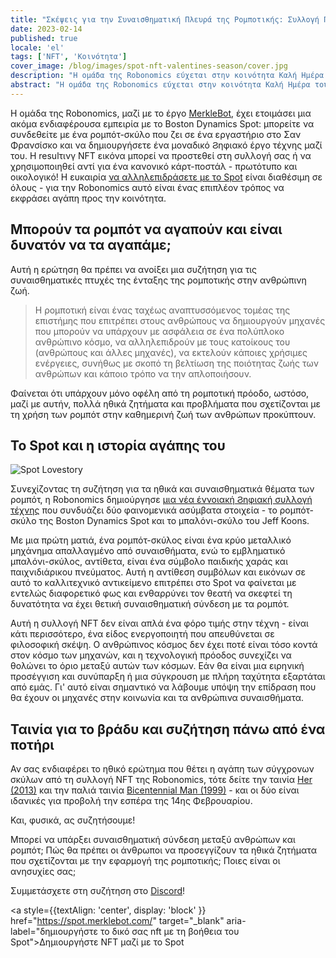 ```yaml
---
title: "Σκέψεις για την Συναισθηματική Πλευρά της Ρομποτικής: Συλλογή Περιορισμένων NFT για την Ημέρα του Αγίου Βαλεντίνου"
date: 2023-02-14
published: true
locale: 'el'
tags: ['NFT', 'Κοινότητα']
cover_image: /blog/images/spot-nft-valentines-season/cover.jpg
description: "Η ομάδα της Robonomics εύχεται στην κοινότητα Καλή Ημέρα του Αγίου Βαλεντίνου! Σήμερα, έχουμε ακόμα έναν λόγο να μιλήσουμε για τα συναισθήματά μας, να εκφράσουμε αγάπη και ευγνωμοσύνη, να δώσουμε κάτι γλυκό και ευχάριστο στον ψυχοσύντροφό μας, φίλο - σε όποιον άλλο ο καρδιά μας επιθυμεί."
abstract: "Η ομάδα της Robonomics εύχεται στην κοινότητα Καλή Ημέρα του Αγίου Βαλεντίνου! Σήμερα, έχουμε ακόμα έναν λόγο να μιλήσουμε για τα συναισθήματά μας, να εκφράσουμε αγάπη και ευγνωμοσύνη, να δώσουμε κάτι γλυκό και ευχάριστο στον ψυχοσύντροφό μας, φίλο - σε όποιον άλλο ο καρδιά μας επιθυμεί."
---
```


Η ομάδα της Robonomics, μαζί με το έργο [MerkleBot](https://merklebot.com/), έχει ετοιμάσει μια ακόμα ενδιαφέρουσα εμπειρία με το Boston Dynamics Spot: μπορείτε να συνδεθείτε με ένα ρομπότ-σκύλο που ζει σε ένα εργαστήριο στο Σαν Φρανσίσκο και να δημιουργήσετε ένα μοναδικό Ϩηφιακό έργο τέχνης μαζί του. Η resulτινγ NFT εικόνα μπορεί να προστεθεί στη συλλογή σας ή να χρησιμοποιηθεί αντί για ένα κανονικό κάρτ-ποστάλ - πρωτότυπο και οικολογικό! Η ευκαιρία [να αλληλεπιδράσετε με το Spot](https://spot.merklebot.com/) είναι διαθέσιμη σε όλους - για την Robonomics αυτό είναι ένας επιπλέον τρόπος να εκφράσει αγάπη προς την κοινότητα.

## Μπορούν τα ρομπότ να αγαπούν και είναι δυνατόν να τα αγαπάμε;

Αυτή η ερώτηση θα πρέπει να ανοίξει μια συζήτηση για τις συναισθηματικές πτυχές της ένταξης της ρομποτικής στην ανθρώπινη ζωή.

> Η ρομποτική είναι ένας ταχέως αναπτυσσόμενος τομέας της επιστήμης που επιτρέπει στους ανθρώπους να δημιουργούν μηχανές που μπορούν να υπάρχουν με ασφάλεια σε ένα πολύπλοκο ανθρώπινο κόσμο, να αλληλεπιδρούν με τους κατοίκους του (ανθρώπους και άλλες μηχανές), να εκτελούν κάποιες χρήσιμες ενέργειες, συνήθως με σκοπό τη βελτίωση της ποιότητας ζωής των ανθρώπων και κάποιο τρόπο να την απλοποιήσουν.

Φαίνεται ότι υπάρχουν μόνο οφέλη από τη ρομποτική πρόοδο, ωστόσο, μαζί με αυτήν, πολλά ηθικά ζητήματα και προβλήματα που σχετίζονται με τη χρήση των ρομπότ στην καθημερινή ζωή των ανθρώπων προκύπτουν.

## Το Spot και η ιστορία αγάπης του

![Spot Lovestory](/blog/images/spot-nft-valentines-season/spot_lovestory.png)

Συνεχίζοντας τη συζήτηση για τα ηθικά και συναισθηματικά θέματα των ρομπότ, η Robonomics δημιούργησε [μια νέα έννοιακή Ϩηφιακή συλλογή τέχνης](https://singular.app/collectibles/kusama/b437f70371c8622e02-MBVD-2023/16627505-b437f70371c8622e02-MBVD-2023-MBVD-2023-00000006) που συνδυάζει δύο φαινομενικά ασύμβατα στοιχεία - το ρομπότ-σκύλο της Boston Dynamics Spot και το μπαλόνι-σκύλο του Jeff Koons.

Με μια πρώτη ματιά, ένα ρομπότ-σκύλος είναι ένα κρύο μεταλλικό μηχάνημα απαλλαγμένο από συναισθήματα, ενώ το εμβληματικό μπαλόνι-σκύλος, αντίθετα, είναι ένα σύμβολο παιδικής χαράς και παιχνιδιάρικου πνεύματος. Αυτή η αντίθεση συμβόλων και εικόνων σε αυτό το καλλιτεχνικό αντικείμενο επιτρέπει στο Spot να φαίνεται με εντελώς διαφορετικό φως και ενθαρρύνει τον θεατή να σκεφτεί τη δυνατότητα να έχει θετική συναισθηματική σύνδεση με τα ρομπότ.

Αυτή η συλλογή NFT δεν είναι απλά ένα φόρο τιμής στην τέχνη - είναι κάτι περισσότερο, ένα είδος ενεργοποιητή που απευθύνεται σε φιλοσοφική σκέψη. Ο ανθρώπινος κόσμος δεν έχει ποτέ είναι τόσο κοντά στον κόσμο των μηχανών, και η τεχνολογική πρόοδος συνεχίζει να θολώνει το όριο μεταξύ αυτών των κόσμων. Εάν θα είναι μια ειρηνική προσέγγιση και συνύπαρξη ή μια σύγκρουση με πλήρη ταχύτητα εξαρτάται από εμάς. Γι' αυτό είναι σημαντικό να λάβουμε υπόψη την επίδραση που θα έχουν οι μηχανές στην κοινωνία και τα ανθρώπινα συναισθήματα.

## Ταινία για το βράδυ και συζήτηση πάνω από ένα ποτήρι

Αν σας ενδιαφέρει το ηθικό ερώτημα που θέτει η αγάπη των σύγχρονων σκύλων από τη συλλογή NFT της Robonomics, τότε δείτε την ταινία [Her (2013)](https://www.imdb.com/title/tt1798709/) και την παλιά ταινία [Bicentennial Man (1999)](https://www.imdb.com/title/tt0182789/) - και οι δύο είναι ιδανικές για προβολή την εσπέρα της 14ης Φεβρουαρίου.

Και, φυσικά, ας συζητήσουμε!

Μπορεί να υπάρξει συναισθηματική σύνδεση μεταξύ ανθρώπων και ρομπότ; Πώς θα πρέπει οι άνθρωποι να προσεγγίζουν τα ηθικά ζητήματα που σχετίζονται με την εφαρμογή της ρομποτικής; Ποιες είναι οι ανησυχίες σας;

Συμμετάσχετε στη συζήτηση στο [Discord](https://discord.gg/dyFgwHfCN7)!

<a style={{textAlign: 'center', display: 'block' }} href="https://spot.merklebot.com/" target="_blank" aria-label="δημιουργήστε το δικό σας nft με τη βοήθεια του Spot">Δημιουργήστε NFT μαζί με το Spot</a>